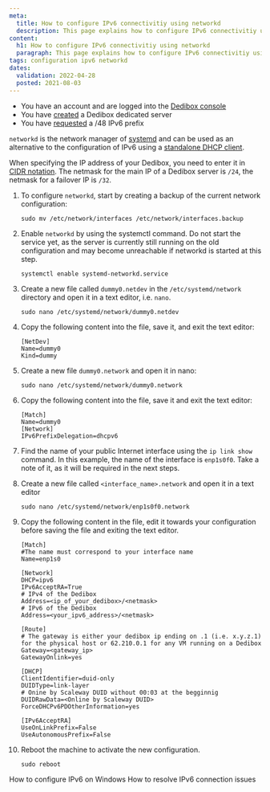 ```yaml
---
meta:
  title: How to configure IPv6 connectivitiy using networkd
  description: This page explains how to configure IPv6 connectivitiy using networkd.
content:
  h1: How to configure IPv6 connectivitiy using networkd
  paragraph: This page explains how to configure IPv6 connectivitiy using networkd.
tags: configuration ipv6 networkd
dates:
  validation: 2022-04-28
  posted: 2021-08-03
---
```


<Message type="requirement">

  - You have an account and are logged into the [Dedibox console](https://console.online.net)
  - You have [created](/dedibox/dedicated-servers/how-to/order-a-server) a Dedibox dedicated server
  - You have [requested](/dedibox-network/ipv6/how-to/request-prefix) a /48 IPv6 prefix

</Message>


`networkd` is the network manager of [systemd](https://en.wikipedia.org/wiki/Systemd) and can be used as an alternative to the configuration of IPv6 using a [standalone DHCP client](/dedibox-network/ipv6/how-to/configure-ipv6-linux).

<Message type="tip">

When specifying the IP address of your Dedibox, you need to enter it in [CIDR notation](https://en.wikipedia.org/wiki/Classless_Inter-Domain_Routing). The netmask for the main IP of a Dedibox server is `/24`, the netmask for a failover IP is `/32`.

</Message>

1. To configure `networkd`, start by creating a backup of the current network configuration:

    ```
    sudo mv /etc/network/interfaces /etc/network/interfaces.backup
    ```

2. Enable `networkd` by using the systemctl command. Do not start the service yet, as the server is currently still running on the old configuration and may become unreachable if networkd is started at this step.

    ```
    systemctl enable systemd-networkd.service
    ```

3. Create a new file called `dummy0.netdev` in the `/etc/systemd/network` directory and open it in a text editor, i.e. `nano`.

    ```
    sudo nano /etc/systemd/network/dummy0.netdev
    ```

4. Copy the following content into the file, save it, and exit the text editor:

    ```
    [NetDev]
    Name=dummy0
    Kind=dummy
    ```

5. Create a new file `dummy0.network` and open it in nano:

    ```
    sudo nano /etc/systemd/network/dummy0.network
    ```

6. Copy the following content into the file, save it and exit the text editor:

    ```
    [Match]
    Name=dummy0
    [Network]
    IPv6PrefixDelegation=dhcpv6
    ```

7. Find the name of your public Internet interface using the `ip link show` command. In this example, the name of the interface is `enp1s0f0`. Take a note of it, as it will be required in the next steps.

8. Create a new file called `<interface_name>.network` and open it in a text editor

    ```
    sudo nano /etc/systemd/network/enp1s0f0.network
    ```

9. Copy the following content in the file, edit it towards your configuration before saving the file and exiting the text editor.

    ```
    [Match]
    #The name must correspond to your interface name
    Name=enp1s0
    
    [Network]
    DHCP=ipv6
    IPv6AcceptRA=True
    # IPv4 of the Dedibox
    Address=<ip_of_your_dedibox>/<netmask>
    # IPv6 of the Dedibox
    Address=<your_ipv6_address>/<netmask>

    [Route]
    # The gateway is either your dedibox ip ending on .1 (i.e. x.y.z.1) for the physical host or 62.210.0.1 for any VM running on a Dedibox
    Gateway=<gateway_ip>
    GatewayOnlink=yes

    [DHCP]
    ClientIdentifier=duid-only
    DUIDType=link-layer
    # Onine by Scaleway DUID without 00:03 at the begginnig
    DUIDRawData=<Online by Scaleway DUID>
    ForceDHCPv6PDOtherInformation=yes

    [IPv6AcceptRA]
    UseOnLinkPrefix=False
    UseAutonomousPrefix=False
    ```

10. Reboot the machine to activate the new configuration.

    ```
    sudo reboot
    ```

<Navigation title="See Also">
  <PreviousButton to="/dedibox-network/ipv6/how-to/configure-ipv6-windows/">How to configure IPv6 on Windows</PreviousButton>
  <NextButton to="/dedibox-network/ipv6/how-to/debug-ipv6/">How to resolve IPv6 connection issues</NextButton>
</Navigation>
